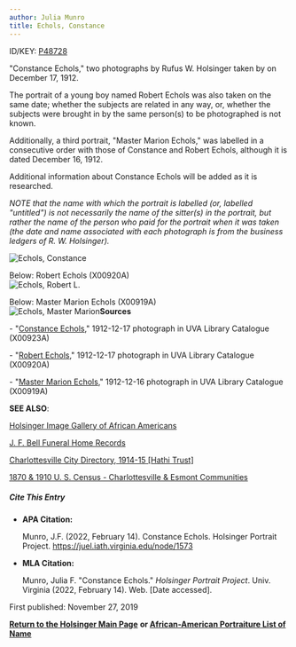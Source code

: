 ```yaml
---
author: Julia Munro
title: Echols, Constance
---
```

ID/KEY: [P48728](http://juel.iath.virginia.edu/public_person?person=48728 "P48728")

"Constance Echols," two photographs by Rufus W. Holsinger taken by on December 17, 1912.

The portrait of a young boy named Robert Echols was also taken on the same date; whether the subjects are related in any way, or, whether the subjects were brought in by the same person(s) to be photographed is not known. 

Additionally, a third portrait, "Master Marion Echols," was labelled in a consecutive order with those of Constance and Robert Echols, although it is dated December 16, 1912. 

Additional information about Constance Echols will be added as it is researched.

_NOTE that the name with which the portrait is labelled (or, labelled "untitled") is not necessarily the name of the sitter(s) in the portrait, but rather the name of the person who paid for the portrait when it was taken (the date and name associated with each photograph is from the business ledgers of R. W. Holsinger)._

![Echols, Constance](https://iiif.lib.virginia.edu/iiif/uva-lib:1040766/full/778,561/0/default.jpg "Echols, Constance")

Below: Robert Echols (X00920A)  
![Echols, Robert L.](https://iiif.lib.virginia.edu/iiif/uva-lib:1040763/full/778,561/0/default.jpg "Echols, Robert L.")  
  
Below: Master Marion Echols (X00919A)  
![Echols, Master Marion](https://iiif.lib.virginia.edu/iiif/uva-lib:1040762/full/778,561/0/default.jpg "Echols, Master Marion")**Sources**

\- "[Constance Echols](https://search.lib.virginia.edu/catalog/uva-lib:1040766#?c=0&m=0&s=0&cv=0&xywh=-1%2C-33%2C4014%2C2975 "Echols, Constance")," 1912-12-17 photograph in UVA Library Catalogue (X00923A) 

\- "[Robert Echols](https://search.lib.virginia.edu/catalog/uva-lib:1040763#?c=0&m=0&s=0&cv=0&xywh=939%2C474%2C2186%2C1620 "Echols, Robert")," 1912-12-17 photograph in UVA Library Catalogue (X00920A)  
  
\- "[Master Marion Echols](https://search.lib.virginia.edu/sources/images/items/uva-lib:1040762 "Master Marion Echols")," 1912-12-16 photograph in UVA Library Catalogue (X00919A)

**SEE ALSO**:

[Holsinger Image Gallery of African Americans](http://rwholsingerphotos.org/images.php "Holsinger Image Gallery of African Americans")

[J. F. Bell Funeral Home Records](http://www2.vcdh.virginia.edu/afam/raceandplace/perl_scripts/funeral_search.html "J. F. Bell Funeral Home Database")

[Charlottesville City Directory, 1914-15 \[Hathi Trust\]](https://catalog.hathitrust.org/Record/101954103 "Charlottesville City Directory, 1914-15") 

[1870 & 1910 U. S. Census - Charlottesville & Esmont Communities](http://www2.vcdh.virginia.edu/afam/raceandplace/census/search_both.html "1870 & 1910 U. S. Census: Charlottesville and Esmont Communities")

##### **Cite This Entry**

*   **APA Citation:**
    
    Munro, J.F. (2022, February 14). Constance Echols. Holsinger Portrait Project. https://juel.iath.virginia.edu/node/1573
    
*   **MLA Citation:**
    
    Munro, Julia F. "Constance Echols." _Holsinger Portrait Project_. Univ. Virginia (2022, February 14). Web. \[Date accessed\].
    

  
First published: November 27, 2019    

[**Return to the Holsinger Main Page**](http://juel.iath.virginia.edu/node/980) **or [African-American Portraiture List of Name](http://juel.iath.virginia.edu/node/996)**
